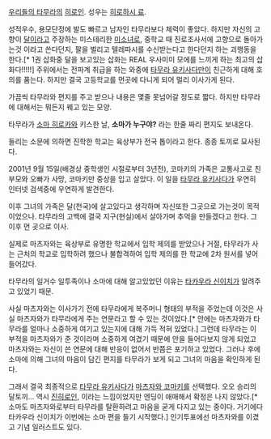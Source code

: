 [[우리들의 타무라]]의 [[히로인]]. 성우는 [[히로하시 료]].

성적우수, 용모단정에 발도 빠르고 남자인 타무라보다 체력이 좋았다. 하지만 자신의 고향이 [[달]]이라고 주장하는 미스테리한 [[미소녀]]로, 중학교 때 진로조사서에 고향으로 돌아가는것 이라고 쓴다던지, 팔을 벌리고 텔레파시를 수신받는다고 한다던지 하는 괴행동을 한다.[* 1권 삽화중 달을 보고있는 삽화는 REAL 우사미미 모에를 느끼게 하는 최고의 삽화다!!!!!]
주위에서는 전파계 취급을 하는 와중에 [[타무라 유키사다]]만이 친근하게 대해 호의를 품는다. 하지만 결국 고등학교를 먼곳에 다니게 되어 멀리 이사가게 된다.

가끔씩 타무라와 편지를 주고 받으나 내용은 몇줄 못넘어갈 정도로 짧다. 하지만 타무라에 대해서는 뭐든지 꿰고 있는 모양.

타무라가 [[소마 히로카]]와 키스한 날, '''소마가 누구야?''' 라는 한줄 짜리 편지도 보내온다.

들리는 소문에 의하면 진학한 학교는 육상부가 전국 톱이라고 한다. 종종 토끼로 묘사된다.


2001년 9월 15일(배경상 중학생인 시절로부터 3년전), 코마키의 가족은 교통사고로 친부모와 오빠가 사망, 코마키만 중상을 입고 살았다. 이 일을 [[타무라 유키사다]]가 우연히 인터넷 검색중에 우연하게 발견한다.

이후 그녀의 가족은 달(천국)에 살고있다고 생각하며 자신또한 그곳으로 가는것이 목적 이었으나. 타무라의 고백에 결국 지구(현실)에서 살아가며 추억을 만들겠다고 한다. 그 이후 먼 곳으로 이사.

실제로 마츠자와는 육상부로 유명한 학교에서 입학 제의를 받았으나 거절, 타무라가 사는 근처의 학교로 입학하려 했으나 불합격하여 입학 제의를 한 학교에 2차 원서를 넣어 들어갔다.

타무라의 일거수 일투족이나 소마에 대해 알고있었던 이유는 [[타카우라 신이치]]가 알려주고 있었기 때문.

사실 마츠자와는 이사가기 전에 타무라에게 복주머니 형태의 부적을 주었는데 이것은 사실 마츠자와가 타무라에게 주는 연문라고 할 수 있는 것이었다.[* 안에는 마츠자와가 타무라를 얼마나 소중하게 여기고 있는지에 대해 가득 적혀 있었다.] 그런데 타무라는 이 부적을 마츠자와가 준 것이라며 소중하게 여겼기 때문에 안을 들어다보지 않게 되었고 마츠자와는 자신이 쓴 연문에 대해 반응이 없어서 반쯤은 포기하고 있었다. 그러나 후에 소마에 의해 그녀의 마음이 담긴 편지를 타무라가 보게 되고 그녀의 마음을 확인하게 된다.

그래서 결국 최종적으로 [[타무라 유키사다]]가 [[마츠자와 코마키]]를 선택했다. 오오 승리의 달토끼... 역시 [[진히로인]], 이라는 느낌이었지만 엔딩이 애매해서 확정은 나지 않았다.[* 소마도 마츠자와로부터 타무라를 탈환하려고 마음을 굳게 다지고 있는 중이다. 거기에다 타카우라 신이치가 이번에는 소마 편을 들기 시작했다.] 인기투표에선 마츠자와를 이겼고 기념 일러스트도 있다.

